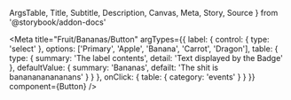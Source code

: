   ArgsTable,
  Title,
  Subtitle,
  Description,
  Canvas,
  Meta,
  Story,
  Source
} from '@storybook/addon-docs'



<Meta
  title="Fruit/Bananas/Button"
  argTypes={{
    label: {
      control: {
        type: 'select'
      },
      options: ['Primary', 'Apple', 'Banana', 'Carrot', 'Dragon'],
      table: {
        type: {
          summary: 'The label contents',
          detail: 'Text displayed by the Badge'
        },
        defaultValue: {
          summary: 'Bananas',
          defailt: 'The shit is bananananananans'
        }
      }
    },
    onClick: {
      table: {
        category: 'events'
      }
    }
  }}
  component={Button}
/>

<Title />
<Subtitle />
<Description />

<ArgsTable of={Button} />

## Primary button

Donec nec justo eget felis facilisis fermentum. Aliquam porttitor mauris sit amet orci. Aenean dignissim pellentesque felis.

- [Primary](#primary-button)
- [Secondary](#secondary-button)
- [Large](#large-button)
- [Small](#small-button)

  return `i am a ${someValue}`
}

<Source
  language="css"
  code={dd`
    .container {
      display: grid | inline-grid;
    }
  `}
/>

<Canvas>
  <Story
    name="Primary"
    args={{
      primary: true,
      label: 'Bold'
    }}
    play={async ({ args, canvasElement }) => {
      const canvas = within(canvasElement)
      const button = canvas.getByRole('button')
      console.log(button)
      await userEvent.click(canvas.getByRole('button'))
      await expect(args.onClick).toHaveBeenCalled()
    }}
  >
    {(args) => {
      const { label } = args
      const functionResult = someFunction(label)
      return <Button {...args} label={functionResult} />
    }}
  </Story>
</Canvas>

<ArgsTable story="Primary" />

## Secondary button

Lorem ipsum dolor sit amet, consectetuer adipiscing elit. Donec odio. Quisque volutpat mattis eros. Nullam malesuada erat ut turpis. Suspendisse urna nibh, viverra non, semper suscipit, posuere a, pede.

<Story
  name="Secondary"
  args={{
    label: 'Secondary'
  }}
>
  {(args) => <Button {...args} />}
</Story>

## Large button

Praesent dapibus, neque id cursus faucibus, tortor neque egestas auguae, eu vulputate magna eros eu erat. Aliquam erat volutpat. Nam dui mi, tincidunt quis, accumsan porttitor, facilisis luctus, metus.

<Story
  name="Large"
  args={{
    label: 'Large',
    size: 'large'
  }}
>
  {(args) => <Button {...args} />}
</Story>

## Small button

Phasellus ultrices nulla quis nibh. Quisque a lectus. Donec consectetuer ligula vulputate sem tristique cursus. Nam nulla quam, gravida non, commodo a, sodales sit amet, nisi.

<Story
  name="Small"
  args={{
    label: 'Small',
    size: 'small'
  }}
>
  {(args) => <Button {...args} />}
</Story>
